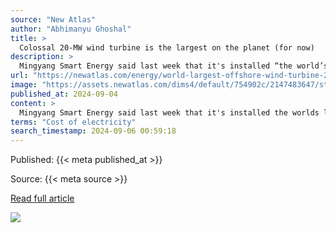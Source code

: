 ```yaml
---
source: "New Atlas"
author: "Abhimanyu Ghoshal"
title: >
  Colossal 20-MW wind turbine is the largest on the planet (for now)
description: >
  Mingyang Smart Energy said last week that it's installed “the world’s largest single-capacity offshore wind turbine” in a project in Hainan, China. The turbine delivers a power output of up to 20 MW, besting its previous 18 MW model from 2023.Continue Reading…
url: "https://newatlas.com/energy/world-largest-offshore-wind-turbine-20-mw-mingyang/"
image: "https://assets.newatlas.com/dims4/default/754902c/2147483647/strip/true/crop/1200x630+0+85/resize/1200x630!/quality/90/?url=http%3A%2F%2Fnewatlas-brightspot.s3.amazonaws.com%2Fe0%2F81%2F64b10d8549edb193cb40c4355862%2Fmingyang-20mw-offshore-wind-turbine.jpg&na.image_optimisation=0"
published_at: 2024-09-04
content: >
  Mingyang Smart Energy said last week that it's installed the worlds largest single-capacity offshore wind turbine in a project in Hainan, China. The turbine delivers a power output of up to 20 MW, be… [+2224 chars]
terms: "Cost of electricity"
search_timestamp: 2024-09-06 00:59:18
---
```



Published: {{< meta published_at >}}


Source: {{< meta source >}}


[Read full article]({{< meta url >}}){target='_blank'}



![](`r rmarkdown::metadata$image[1]`)
